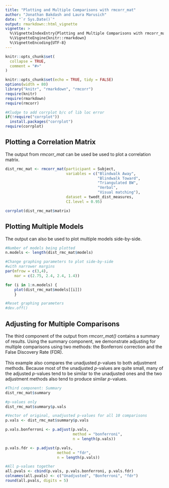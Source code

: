 ---
title: "Plotting and Multiple Comparisons with rmcorr_mat"
author: "Jonathan Bakdash and Laura Marusich"
date: "`r Sys.Date()`"
output: rmarkdown::html_vignette
vignette: >
  %\VignetteIndexEntry{Plotting and Multiple Comparisons with rmcorr_mat}
  %\VignetteEngine{knitr::rmarkdown}
  %\VignetteEncoding{UTF-8}
---

```{r, include = FALSE}
knitr::opts_chunk$set(
  collapse = TRUE,
  comment = "#>"
)
```

```{r setup, include=FALSE}
knitr::opts_chunk$set(echo = TRUE, tidy = FALSE)
options(width = 80)
library("knitr", "rmarkdown", "rmcorr") 
require(knitr)
require(rmarkdown)
require(rmcorr)

#Kludge to add corrplot b/c of lib loc error 
if(!require("corrplot"))
  install.packages("corrplot")
require(corrplot)
```

## Plotting a Correlation Matrix 
The output from *rmcorr_mat* can be used be used to plot a correlation matrix.
```{r}
dist_rmc_mat <- rmcorr_mat(participant = Subject, 
                           variables = c("Blindwalk Away",
                                         "Blindwalk Toward",
                                         "Triangulated BW",
                                         "Verbal",
                                         "Visual matching"),
                           dataset = twedt_dist_measures,
                           CI.level = 0.95)

corrplot(dist_rmc_mat$matrix)
```

## Plotting Multiple Models
The output can also be used to plot multiple models side-by-side.
```{r}
#Number of models being plotted
n.models <- length(dist_rmc_mat$models)

#Change graphing parameters to plot side-by-side
#with narrower margins
par(mfrow = c(3,4), 
    mar = c(2.75, 2.4, 2.4, 1.4))

for (i in 1:n.models) {
    plot(dist_rmc_mat$models[[i]])
    }

#Reset graphing parameters
#dev.off()
```

## Adjusting for Multiple Comparisons
The third component of the output from *rmcorr_mat()* contains a summary of results. Using the summary component, we demonstrate adjusting for multiple comparisons using two methods: the Bonferroni correction and the False Discovery Rate (FDR). <br>
<br>
This example also compares the unadjusted *p*-values to both adjustment methods. Because most of the unadjusted *p*-values are quite small, many of the adjusted *p*-values tend to be similar to the unadjusted ones and the two adjustment methods also tend to produce similar *p*-values.   


```{r}
#Third component: Summary
dist_rmc_mat$summary

#p-values only
dist_rmc_mat$summary$p.vals

#Vector of original, unadjusted p-values for all 10 comparisons
p.vals <- dist_rmc_mat$summary$p.vals

p.vals.bonferroni <- p.adjust(p.vals, 
                              method = "bonferroni",
                              n = length(p.vals))

p.vals.fdr <- p.adjust(p.vals, 
                       method = "fdr",
                       n = length(p.vals))

#All p-values together
all.pvals <- cbind(p.vals, p.vals.bonferroni, p.vals.fdr)
colnames(all.pvals) <- c("Unadjusted", "Bonferroni", "fdr")
round(all.pvals, digits = 5)
```